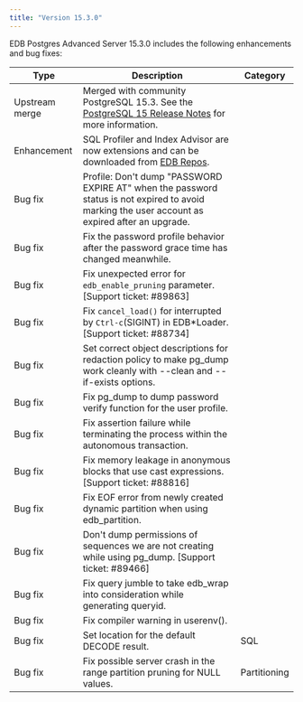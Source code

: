 ```yaml
---
title: "Version 15.3.0"
---
```


EDB Postgres Advanced Server 15.3.0 includes the following enhancements and bug fixes:

| Type           | Description                                                                                                                          |  Category              |
| -------------- | -------------------------------------------------------------------------------------------------------------------------------------|  --------------------- |
| Upstream merge | Merged with community PostgreSQL 15.3. See the [PostgreSQL 15 Release Notes](https://www.postgresql.org/docs/15/release-15-3.html) for more information.                           |                        |
| Enhancement    | SQL Profiler and Index Advisor are now extensions and can be downloaded from [EDB Repos](https://repos.enterprisedb.com/). |     |
| Bug fix        | Profile: Don't dump "PASSWORD EXPIRE AT" when the password status is not expired to avoid marking the user account as expired after an upgrade. |   |
| Bug fix        | Fix the password profile behavior after the password grace time has changed meanwhile. | |
| Bug fix        | Fix unexpected error for `edb_enable_pruning` parameter. [Support ticket: #89863] |   |
| Bug fix        | Fix `cancel_load()` for interrupted by `Ctrl-c`(SIGINT) in EDB*Loader. [Support ticket: #88734] |  |
| Bug fix        | Set correct object descriptions for redaction policy to make pg_dump work cleanly with --clean and --if-exists options. |  |
| Bug fix        | Fix pg_dump to dump password verify function for the user profile.  |   |
| Bug fix        | Fix assertion failure while terminating the process within the autonomous transaction. | |
| Bug fix        | Fix memory leakage in anonymous blocks that use cast expressions. [Support ticket: #88816] | |
| Bug fix        | Fix EOF error from newly created dynamic partition when using edb_partition. | |
| Bug fix        | Don't dump permissions of sequences we are not creating while using pg_dump. [Support ticket: #89466] |  |
| Bug fix        | Fix query jumble to take edb_wrap into consideration while generating queryid. |  |
| Bug fix        | Fix compiler warning in userenv(). |  |
| Bug fix        | Set location for the default DECODE result.     | SQL |                       
| Bug fix        | Fix possible server crash in the range partition pruning for NULL values. | Partitioning |
